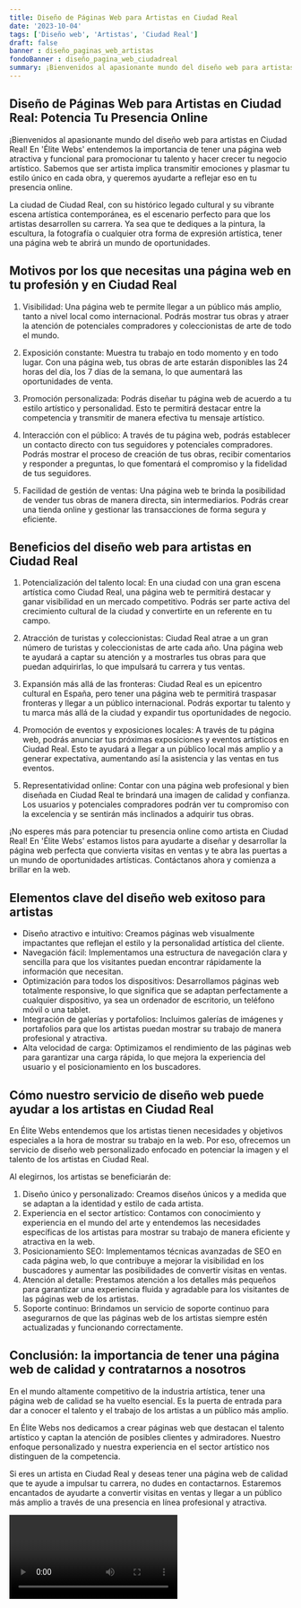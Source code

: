 ```yaml
---
title: Diseño de Páginas Web para Artistas en Ciudad Real
date: '2023-10-04'
tags: ['Diseño web', 'Artistas', 'Ciudad Real']
draft: false
banner : diseño_paginas_web_artistas
fondoBanner : diseño_pagina_web_ciudadreal
summary: ¡Bienvenidos al apasionante mundo del diseño web para artistas en Ciudad Real! En 'Élite Webs' entendemos la importancia de tener una página web atractiva y funcional para promocionar tu talento y hacer crecer tu negocio artístico. Sabemos que ser artista implica transmitir emociones y plasmar tu estilo único en cada obra, y queremos ayudarte a reflejar eso en tu presencia online.
---
```


## Diseño de Páginas Web para Artistas en Ciudad Real: Potencia Tu Presencia Online

¡Bienvenidos al apasionante mundo del diseño web para artistas en Ciudad Real! En 'Élite Webs' entendemos la importancia de tener una página web atractiva y funcional para promocionar tu talento y hacer crecer tu negocio artístico. Sabemos que ser artista implica transmitir emociones y plasmar tu estilo único en cada obra, y queremos ayudarte a reflejar eso en tu presencia online.

La ciudad de Ciudad Real, con su histórico legado cultural y su vibrante escena artística contemporánea, es el escenario perfecto para que los artistas desarrollen su carrera. Ya sea que te dediques a la pintura, la escultura, la fotografía o cualquier otra forma de expresión artística, tener una página web te abrirá un mundo de oportunidades.

## Motivos por los que necesitas una página web en tu profesión y en Ciudad Real

1. Visibilidad: Una página web te permite llegar a un público más amplio, tanto a nivel local como internacional. Podrás mostrar tus obras y atraer la atención de potenciales compradores y coleccionistas de arte de todo el mundo.

2. Exposición constante: Muestra tu trabajo en todo momento y en todo lugar. Con una página web, tus obras de arte estarán disponibles las 24 horas del día, los 7 días de la semana, lo que aumentará las oportunidades de venta.

3. Promoción personalizada: Podrás diseñar tu página web de acuerdo a tu estilo artístico y personalidad. Esto te permitirá destacar entre la competencia y transmitir de manera efectiva tu mensaje artístico.

4. Interacción con el público: A través de tu página web, podrás establecer un contacto directo con tus seguidores y potenciales compradores. Podrás mostrar el proceso de creación de tus obras, recibir comentarios y responder a preguntas, lo que fomentará el compromiso y la fidelidad de tus seguidores.

5. Facilidad de gestión de ventas: Una página web te brinda la posibilidad de vender tus obras de manera directa, sin intermediarios. Podrás crear una tienda online y gestionar las transacciones de forma segura y eficiente.

## Beneficios del diseño web para artistas en Ciudad Real

1. Potencialización del talento local: En una ciudad con una gran escena artística como Ciudad Real, una página web te permitirá destacar y ganar visibilidad en un mercado competitivo. Podrás ser parte activa del crecimiento cultural de la ciudad y convertirte en un referente en tu campo.

2. Atracción de turistas y coleccionistas: Ciudad Real atrae a un gran número de turistas y coleccionistas de arte cada año. Una página web te ayudará a captar su atención y a mostrarles tus obras para que puedan adquirirlas, lo que impulsará tu carrera y tus ventas.

3. Expansión más allá de las fronteras: Ciudad Real es un epicentro cultural en España, pero tener una página web te permitirá traspasar fronteras y llegar a un público internacional. Podrás exportar tu talento y tu marca más allá de la ciudad y expandir tus oportunidades de negocio.

4. Promoción de eventos y exposiciones locales: A través de tu página web, podrás anunciar tus próximas exposiciones y eventos artísticos en Ciudad Real. Esto te ayudará a llegar a un público local más amplio y a generar expectativa, aumentando así la asistencia y las ventas en tus eventos.

5. Representatividad online: Contar con una página web profesional y bien diseñada en Ciudad Real te brindará una imagen de calidad y confianza. Los usuarios y potenciales compradores podrán ver tu compromiso con la excelencia y se sentirán más inclinados a adquirir tus obras.

¡No esperes más para potenciar tu presencia online como artista en Ciudad Real! En 'Élite Webs' estamos listos para ayudarte a diseñar y desarrollar la página web perfecta que convierta visitas en ventas y te abra las puertas a un mundo de oportunidades artísticas. Contáctanos ahora y comienza a brillar en la web.

<GifSeo />

<Cta />

## Elementos clave del diseño web exitoso para artistas

- Diseño atractivo e intuitivo: Creamos páginas web visualmente impactantes que reflejan el estilo y la personalidad artística del cliente. 
- Navegación fácil: Implementamos una estructura de navegación clara y sencilla para que los visitantes puedan encontrar rápidamente la información que necesitan. 
- Optimización para todos los dispositivos: Desarrollamos páginas web totalmente responsive, lo que significa que se adaptan perfectamente a cualquier dispositivo, ya sea un ordenador de escritorio, un teléfono móvil o una tablet. 
- Integración de galerías y portafolios: Incluimos galerías de imágenes y portafolios para que los artistas puedan mostrar su trabajo de manera profesional y atractiva. 
- Alta velocidad de carga: Optimizamos el rendimiento de las páginas web para garantizar una carga rápida, lo que mejora la experiencia del usuario y el posicionamiento en los buscadores.

## Cómo nuestro servicio de diseño web puede ayudar a los artistas en Ciudad Real

En Élite Webs entendemos que los artistas tienen necesidades y objetivos especiales a la hora de mostrar su trabajo en la web. Por eso, ofrecemos un servicio de diseño web personalizado enfocado en potenciar la imagen y el talento de los artistas en Ciudad Real.

Al elegirnos, los artistas se beneficiarán de:

1. Diseño único y personalizado: Creamos diseños únicos y a medida que se adaptan a la identidad y estilo de cada artista. 
2. Experiencia en el sector artístico: Contamos con conocimiento y experiencia en el mundo del arte y entendemos las necesidades específicas de los artistas para mostrar su trabajo de manera eficiente y atractiva en la web. 
3. Posicionamiento SEO: Implementamos técnicas avanzadas de SEO en cada página web, lo que contribuye a mejorar la visibilidad en los buscadores y aumentar las posibilidades de convertir visitas en ventas. 
4. Atención al detalle: Prestamos atención a los detalles más pequeños para garantizar una experiencia fluida y agradable para los visitantes de las páginas web de los artistas. 
5. Soporte continuo: Brindamos un servicio de soporte continuo para asegurarnos de que las páginas web de los artistas siempre estén actualizadas y funcionando correctamente.

## Conclusión: la importancia de tener una página web de calidad y contratarnos a nosotros

En el mundo altamente competitivo de la industria artística, tener una página web de calidad se ha vuelto esencial. Es la puerta de entrada para dar a conocer el talento y el trabajo de los artistas a un público más amplio.

En Élite Webs nos dedicamos a crear páginas web que destacan el talento artístico y captan la atención de posibles clientes y admiradores. Nuestro enfoque personalizado y nuestra experiencia en el sector artístico nos distinguen de la competencia.

Si eres un artista en Ciudad Real y deseas tener una página web de calidad que te ayude a impulsar tu carrera, no dudes en contactarnos. Estaremos encantados de ayudarte a convertir visitas en ventas y llegar a un público más amplio a través de una presencia en línea profesional y atractiva.

<Video />

<CtaBot job='Artistas' city='Ciudad Real'/>

<Gmaps query='Ciudad Real+españa+maps' />